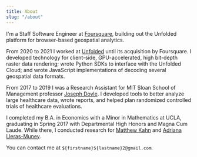 ```yaml
---
title: About
slug: "/about"
---
```


I'm a Staff Software Engineer at [Foursquare](https://foursquare.com), building out the Unfolded
platform for browser-based geospatial analytics.

From 2020 to 2021 I worked at [Unfolded](https://unfolded.ai) until its acquisition by Foursquare. I
developed technology for client-side, GPU-accelerated, high bit-depth raster data rendering; wrote
Python SDKs to interface with the Unfolded Cloud; and wrote JavaScript implementations of decoding
several geospatial data formats.

From 2017 to 2019 I was a Research Assistant for MIT Sloan School of Management
professor [Joseph Doyle](http://www.mit.edu/~jjdoyle/). I developed tools to
better analyze large healthcare data, wrote reports, and helped plan randomized
controlled trials of healthcare evaluations.

I completed my B.A. in Economics with a Minor in Mathematics at UCLA, graduating
in Spring 2017 with Departmental High Honors and Magna Cum Laude. While there, I
conducted research for [Matthew Kahn](https://sites.google.com/site/mek1966/)
and [Adriana
Lleras-Muney](http://economics.ucla.edu/person/adriana-lleras-muney/).

You can contact me at `${firstname}${lastname}2@gmail.com`.
